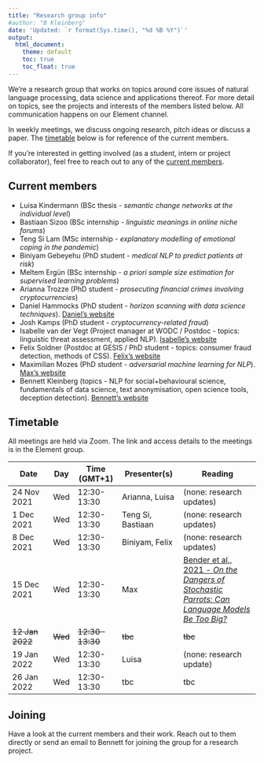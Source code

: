 ```yaml
---
title: "Research group info"
#author: "B Kleinberg"
date: 'Updated: `r format(Sys.time(), "%d %B %Y")`' 
output: 
  html_document:
    theme: default
    toc: true
    toc_float: true
---
```



We're a research group that works on topics around core issues of natural language processing, data science and applications thereof. For more detail on topics, see the projects and interests of the members listed below. All communication happens on our Element channel.

In weekly meetings, we discuss ongoing research, pitch ideas or discuss a paper. The [timetable](#timetable) below is for reference of the current members.

If you're interested in getting involved (as a student, intern or project collaborator), feel free to reach out to any of the [current members](#current).


## Current members {#current}

- Luisa Kindermann (BSc thesis - _semantic change networks at the individual level_)
- Bastiaan Sizoo (BSc internship - _linguistic meanings in online niche forums_)
- Teng Si Lam (MSc internship - _explanatory modelling of emotional coping in the pandemic_)
- Biniyam Gebeyehu (PhD student - _medical NLP to predict patients at risk_)
- Meltem Ergün (BSc internship - _a priori sample size estimation for supervised learning problems_)
- Arianna Trozze (PhD student - _prosecuting financial crimes involving cryptocurrencies_)
- Daniel Hammocks (PhD student - _horizon scanning with data science techniques_). [Daniel's website](https://danielhammocks.uk/)
- Josh Kamps (PhD student - _cryptocurrency-related fraud_)
- Isabelle van der Vegt (Project manager at WODC / Postdoc - topics: linguistic threat assessment, applied NLP). [Isabelle's website](https://isabellevdv.github.io/)
- Felix Soldner (Postdoc at GESIS / PhD student - topics: consumer fraud detection, methods of CSS). [Felix's website](http://fsoldner.net/)
- Maximilian Mozes (PhD student - _adversarial machine learning for NLP_). [Max's website](http://mmozes.net/)
- Bennett Kleinberg (topics - NLP for social+behavioural science, fundamentals of data science, text anonymisation, open science tools, deception detection). [Bennett's website](https://bkleinberg.net/)


## Timetable {#timetable}

All meetings are held via Zoom. The link and access details to the meetings is in the Element group.

| Date        | Day | Time (GMT+1) | Presenter(s)      | Reading                 |
|-------------|-----|--------------|-------------------|-------------------------|
| 24 Nov 2021 | Wed | 12:30-13:30  | Arianna, Luisa    | (none: research updates) |
| 1 Dec 2021  | Wed | 12:30-13:30  | Teng Si, Bastiaan | (none: research updates) |
| 8 Dec 2021  | Wed | 12:30-13:30  | Biniyam, Felix    | (none: research updates) |
| 15 Dec 2021 | Wed | 12:30-13:30  | Max               | [Bender et al., 2021 - _On the Dangers of Stochastic Parrots: Can Language Models Be Too Big?_](https://dl.acm.org/doi/pdf/10.1145/3442188.3445922) | 
| ~~12 Jan 2022~~ | ~~Wed~~ | ~~12:30-13:30~~  | ~~tbc~~               | ~~tbc~~                     |
| 19 Jan 2022 | Wed | 12:30-13:30  | Luisa               | (none: research update)        |
| 26 Jan 2022 | Wed | 12:30-13:30  | tbc               | tbc                     |


## Joining

Have a look at the current members and their work. Reach out to them directly or send an email to Bennett for joining the group for a research project.

